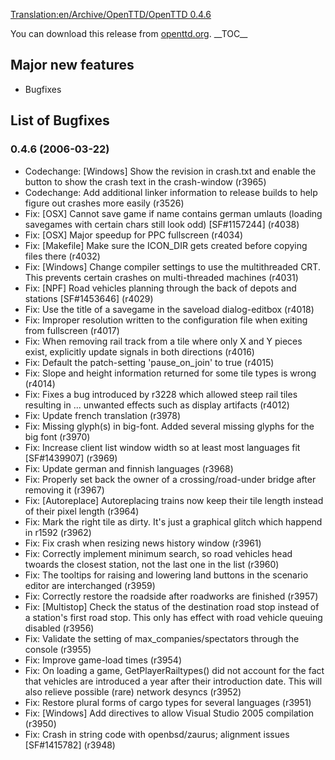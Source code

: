 [[Translation:en/Archive/OpenTTD/OpenTTD 0.4.6]]

{{en/OTTDVersions}}
{{en/release|prev=OpenTTD 0.4.5|next=OpenTTD 0.4.7|date=2006-03-22}}

You can download this release from [http://www.openttd.org/download-stable/0.4.6 openttd.org].
__TOC__

==Major new features==
*Bugfixes

==List of Bugfixes==
===0.4.6 (2006-03-22)===
* Codechange: [Windows] Show the revision in crash.txt and enable the button to show the crash text in the crash-window (r3965)
* Codechange: Add additional linker information to release builds to help figure out crashes more easily (r3526)
* Fix: [OSX] Cannot save game if name contains german umlauts (loading savegames with certain chars still look odd) [SF#1157244] (r4038)
* Fix: [OSX] Major speedup for PPC fullscreen (r4034)
* Fix: [Makefile] Make sure the ICON_DIR gets created before copying files there (r4032)
* Fix: [Windows] Change compiler settings to use the multithreaded CRT. This prevents certain crashes on multi-threaded machines (r4031)
* Fix: [NPF] Road vehicles planning through the back of depots and stations [SF#1453646] (r4029)
* Fix: Use the title of a savegame in the saveload dialog-editbox (r4018)
* Fix: Improper resolution written to the configuration file when exiting from fullscreen (r4017)
* Fix: When removing rail track from a tile where only X and Y pieces exist, explicitly update signals in both directions (r4016)
* Fix: Default the patch-setting 'pause_on_join' to true (r4015)
* Fix: Slope and height information returned for some tile types is wrong (r4014)
* Fix: Fixes a bug introduced by r3228 which allowed steep rail tiles resulting in ... unwanted effects such as display artifacts (r4012)
* Fix: Update french translation (r3978)
* Fix: Missing glyph(s) in big-font. Added several missing glyphs for the big font {{en/Flyspray|56}} (r3970)
* Fix: Increase client list window width so at least most languages fit [SF#1439907] (r3969)
* Fix: Update german and finnish languages (r3968)
* Fix: Properly set back the owner of a crossing/road-under bridge after removing it (r3967)
* Fix: [Autoreplace] Autoreplacing trains now keep their tile length instead of their pixel length {{en/Flyspray|67}} (r3964)
* Fix: Mark the right tile as dirty. It's just a graphical glitch which happend in r1592 (r3962)
* Fix: Fix crash when resizing news history window (r3961)
* Fix: Correctly implement minimum search, so road vehicles head twoards the closest station, not the last one in the list (r3960)
* Fix: The tooltips for raising and lowering land buttons in the scenario editor are interchanged {{en/Flyspray|61}} (r3959)
* Fix: Correctly restore the roadside after roadworks are finished (r3957)
* Fix: [Multistop] Check the status of the destination road stop instead of a station's first road stop. This only has effect with road vehicle queuing disabled (r3956)
* Fix: Validate the setting of max_companies/spectators through the console (r3955)
* Fix: Improve game-load times (r3954)
* Fix: On loading a game, GetPlayerRailtypes() did not account for the fact that vehicles are introduced a year after their introduction date. This will also relieve possible (rare) network desyncs (r3952)
* Fix: Restore plural forms of cargo types for several languages (r3951)
* Fix: [Windows] Add directives to allow Visual Studio 2005 compilation (r3950)
* Fix: Crash in string code with openbsd/zaurus; alignment issues [SF#1415782] (r3948)